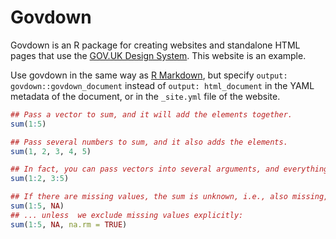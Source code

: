 # Govdown

::: {.lead-para}
Govdown is an R package for creating websites and standalone HTML pages that use
the [GOV.UK Design System](https://design-system.service.gov.uk/).  This website
is an example.
:::

Use govdown in the same way as [R Markdown](https://rmarkdown.rstudio.com/),
but specify `output: govdown::govdown_document` instead of `output:
html_document` in the YAML metadata of the document, or in the `_site.yml` file
of the website.

```r
## Pass a vector to sum, and it will add the elements together.
sum(1:5)

## Pass several numbers to sum, and it also adds the elements.
sum(1, 2, 3, 4, 5)

## In fact, you can pass vectors into several arguments, and everything gets added.
sum(1:2, 3:5)

## If there are missing values, the sum is unknown, i.e., also missing, ....
sum(1:5, NA)
## ... unless  we exclude missing values explicitly:
sum(1:5, NA, na.rm = TRUE)
```

